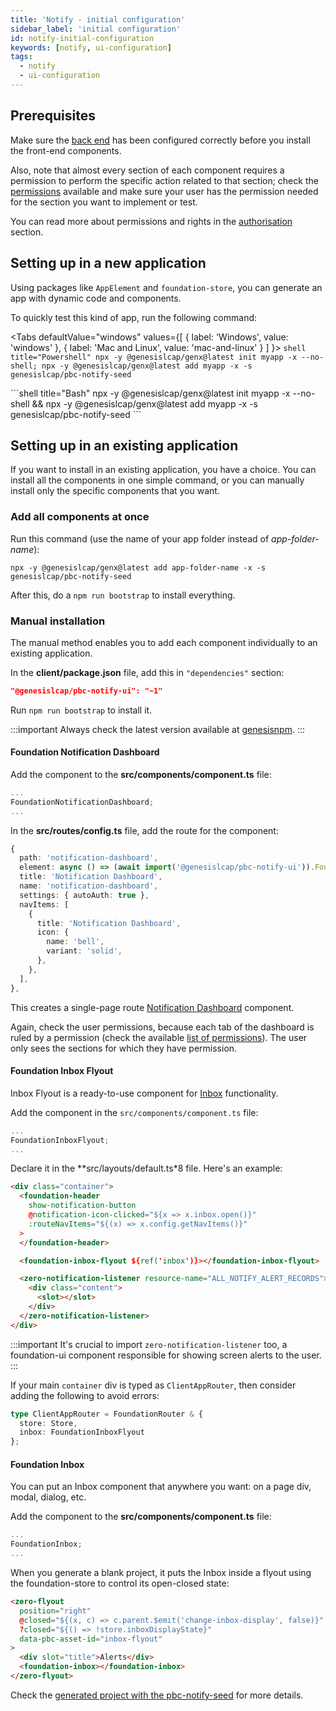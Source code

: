 ---
title: 'Notify - initial configuration'
sidebar_label: 'initial configuration'
id: notify-initial-configuration
keywords: [notify, ui-configuration]
tags:
  - notify
  - ui-configuration
---


## Prerequisites

Make sure the [back end](../../notifications-server/notify-configuring-runtime) has been configured correctly before you install the front-end components. 

Also, note that almost every section of each component requires a permission to perform the specific action related to that section; check the [permissions](../notify-permissions) available and make sure your user has the permission needed for the section you want to implement or test. 

You can read more about permissions and rights in the [authorisation](../../../../server/access-control/authorisation#users-profiles-and-right-codes) section.

## Setting up in a new application

Using packages like `AppElement` and `foundation-store`, you can generate an app with dynamic code and components. 

To quickly test this kind of app, run the following command:

<Tabs
  defaultValue="windows"
  values={[
    { label: 'Windows', value: 'windows' },
    { label: 'Mac and Linux', value: 'mac-and-linux' }
  ]
}>
  <TabItem value="windows">
    ```shell title="Powershell"
    npx -y @genesislcap/genx@latest init myapp -x --no-shell; npx -y @genesislcap/genx@latest add myapp -x -s genesislcap/pbc-notify-seed
    ```
  </TabItem>

  <TabItem value= 'mac-and-linux'>
    ```shell title="Bash"
    npx -y @genesislcap/genx@latest init myapp -x --no-shell && npx -y @genesislcap/genx@latest add myapp -x -s genesislcap/pbc-notify-seed
    ```
  </TabItem>
</Tabs>

## Setting up in an existing application

If you want to install in an existing application, you have a choice. You can install all the components in one simple command, or you can manually install only the specific components that you want.

### Add all components at once

Run this command (use the name of your app folder instead of _app-folder-name_):
```shell
npx -y @genesislcap/genx@latest add app-folder-name -x -s genesislcap/pbc-notify-seed
```

After this, do a `npm run bootstrap` to install everything.

### Manual installation 

The manual method enables you to add each component individually to an existing application.

In the **client/package.json** file, add this in `"dependencies"` section:

```json
"@genesislcap/pbc-notify-ui": "~1"
```

Run `npm run bootstrap` to install it.

:::important
Always check the latest version available at [genesisnpm](https://www.npmjs.com/~genesisnpm).
:::

#### Foundation Notification Dashboard

Add the component to the **src/components/component.ts** file:

```typescript
...
FoundationNotificationDashboard;
...
```

In the **src/routes/config.ts** file, add the route for the component:

```typescript
{
  path: 'notification-dashboard',
  element: async () => (await import('@genesislcap/pbc-notify-ui')).FoundationNotificationDashboard,
  title: 'Notification Dashboard',
  name: 'notification-dashboard',
  settings: { autoAuth: true },
  navItems: [
    {
      title: 'Notification Dashboard',
      icon: {
        name: 'bell',
        variant: 'solid',
      },
    },
  ],
},
```

This creates a single-page route [Notification Dashboard](/../../notifications-ui/notify-ui-components#notification-dashboard) component.

Again, check the user permissions, because each tab of the dashboard is ruled by a permission (check the available [list of permissions](../notify-permissions)). The user only sees the sections for which they have permission.

#### Foundation Inbox Flyout

Inbox Flyout is a ready-to-use component for [Inbox](/../../notifications-ui/notify-ui-components#inbox) functionality.

Add the component in the `src/components/component.ts` file:
```typescript
...
FoundationInboxFlyout;
...
```

Declare it in the **src/layouts/default.ts*8 file. Here's an example:

```html
<div class="container">
  <foundation-header
    show-notification-button
    @notification-icon-clicked="${x => x.inbox.open()}"
    :routeNavItems="${(x) => x.config.getNavItems()}"
  >
  </foundation-header>

  <foundation-inbox-flyout ${ref('inbox')}></foundation-inbox-flyout>

  <zero-notification-listener resource-name="ALL_NOTIFY_ALERT_RECORDS">
    <div class="content">
      <slot></slot>
    </div>
  </zero-notification-listener>
</div>
```

:::important
It's crucial to import ```zero-notification-listener``` too, a foundation-ui component responsible for showing screen alerts to the user.
:::

If your main `container` div is typed as `ClientAppRouter`, then consider adding the following to avoid errors:

```typescript
type ClientAppRouter = FoundationRouter & {
  store: Store,
  inbox: FoundationInboxFlyout
};
```

#### Foundation Inbox

You can put an Inbox component that anywhere you want: on a page div, modal, dialog, etc. 

Add the component to the **src/components/component.ts** file:
```typescript
...
FoundationInbox;
...
```

When you generate a blank project, it puts the Inbox inside a flyout using the foundation-store to control its open-closed state:

```html
<zero-flyout
  position="right"
  @closed="${(x, c) => c.parent.$emit('change-inbox-display', false)}"
  ?closed="${() => !store.inboxDisplayState}"
  data-pbc-asset-id="inbox-flyout"
>
  <div slot="title">Alerts</div>
  <foundation-inbox></foundation-inbox>
</zero-flyout>
```

Check the [generated project with the pbc-notify-seed](#on-a-new-application) for more details.